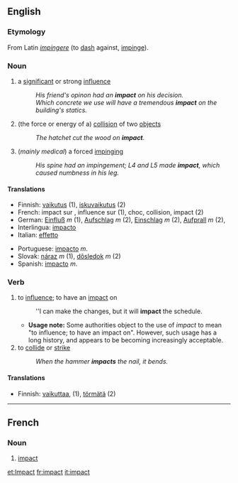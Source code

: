 ==English==
===Etymology===
From Latin ''[[impingere]]'' (to [[dash]] against, [[impinge]]).

===Noun===
{{en-noun|impact|impacts}}
# a [[significant]] or strong [[influence]]
#:''His friend's opinon had an '''impact''' on his decision.''
#:''Which concrete we use will have a tremendous '''impact''' on the building's statics.''
# (the force or energy of a) [[collision]] of two [[object]]s
#:''The hatchet cut the wood on '''impact'''.''
# (''mainly medical'') a forced [[impinge|impinging]]
#:''His spine had an impingement; L4 and L5 made '''impact''', which caused numbness in his leg.''

====Translations====
{{top}}
*Finnish: [[vaikutus]] (1), [[iskuvaikutus]] (2)
*French: impact sur , influence sur (1), choc, collision, impact (2)
*German: [[Einfluß]] ''m'' (1), [[Aufschlag]] ''m'' (2), [[Einschlag]] ''m'' (2), [[Aufprall]] ''m'' (2),
*Interlingua: [[impacto]] 
*Italian: [[effetto]] 
{{mid}}
*Portuguese: [[impacto]] ''m''.
*Slovak: [[náraz]] ''m'' (1), [[dôsledok]] ''m'' (2)
*Spanish: [[impacto]] ''m''. 
{{bottom}}

===Verb===
{{en-verb|impact|impacts|impacted|impacting}}
#to [[influence]]; to have an [[impact#Noun|impact]] on
#:''I can make the changes, but it will '''impact''' the schedule.
#*'''Usage note:''' Some authorities object to the use of ''impact'' to mean "to influence; to have an impact on". However, such usage has a long history, and appears to be becoming increasingly acceptable.
#to [[collide]] or [[strike]]
#:''When the hammer '''impacts''' the nail, it bends.''

====Translations====
*Finnish: [[vaikuttaa]], (1), [[törmätä]] (2)

----

== French ==
=== Noun ===
# [[impact]]
[[et:Impact]]
[[fr:impact]]
[[it:impact]]